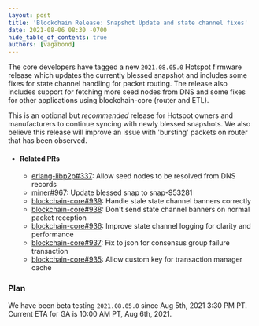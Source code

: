 ```yaml
---
layout: post
title: 'Blockchain Release: Snapshot Update and state channel fixes'
date: 2021-08-06 08:30 -0700
hide_table_of_contents: true
authors: [vagabond]
---
```


The core developers have tagged a new `2021.08.05.0` Hotspot firmware release which updates the
currently blessed snapshot and includes some fixes for state channel handling for packet routing.
The release also includes support for fetching more seed nodes from DNS and some fixes for other
applications using blockchain-core (router and ETL).

<!--truncate-->

This is an optional but _recommended_ release for Hotspot owners and manufacturers to continue
syncing with newly blessed snapshots. We also believe this release will improve an issue with
'bursting' packets on router that has been observed.

- #### Related PRs

  - [erlang-libp2p#337](https://github.com/helium/erlang-libp2p/pull/337): Allow seed nodes to be
    resolved from DNS records
  - [miner#967](https://github.com/helium/miner/pull/967): Update blessed snap to snap-953281
  - [blockchain-core#939](https://github.com/helium/blockchain-core/pull/939): Handle stale state
    channel banners correctly
  - [blockchain-core#938](https://github.com/helium/blockchain-core/pull/938): Don't send state
    channel banners on normal packet reception
  - [blockchain-core#936](https://github.com/helium/blockchain-core/pull/936): Improve state channel
    logging for clarity and performance
  - [blockchain-core#937](https://github.com/helium/blockchain-core/pull/937): Fix to json for
    consensus group failure transaction
  - [blockchain-core#935](https://github.com/helium/blockchain-core/pull/935): Allow custom key for
    transaction manager cache

### Plan

We have been beta testing `2021.08.05.0` since Aug 5th, 2021 3:30 PM PT. Current ETA for GA is 10:00
AM PT, Aug 6th, 2021.
